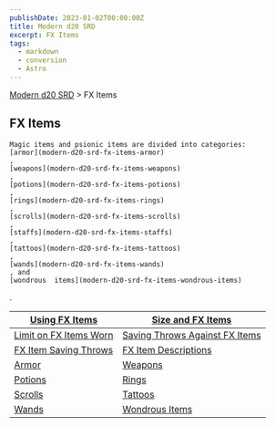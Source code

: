 ```yaml
---
publishDate: 2023-01-02T00:00:00Z
title: Modern d20 SRD
excerpt: FX Items
tags:
  - markdown
  - conversion
  - Astro
---
```


[Modern d20 SRD](/#modernD20) > FX Items

## FX Items




    Magic items and psionic items are divided into categories:
    [armor](modern-d20-srd-fx-items-armor)
    ,
    [weapons](modern-d20-srd-fx-items-weapons)
    ,
    [potions](modern-d20-srd-fx-items-potions)
    ,
    [rings](modern-d20-srd-fx-items-rings)
    ,
    [scrolls](modern-d20-srd-fx-items-scrolls)
    ,
    [staffs](modern-d20-srd-fx-items-staffs)
    ,
    [tattoos](modern-d20-srd-fx-items-tattoos)
    ,
    [wands](modern-d20-srd-fx-items-wands)
    , and
    [wondrous  items](modern-d20-srd-fx-items-wondrous-items)
.

| [Using FX Items](modern-d20-srd-fx-items-using-fx-items) | [Size and FX Items](modern-d20-srd-fx-items-size-fx-items) |
|---|---|
| [Limit on FX Items Worn](modern-d20-srd-fx-items-limit-on-fx-items-worn) | [Saving Throws Against FX Items](modern-d20-srd-fx-items-saving-throws-against-fx-items) |
| [FX Item Saving Throws](modern-d20-srd-fx-items-fx-item-saving-throws) | [FX Item Descriptions](modern-d20-srd-fx-items-fx-item-descriptions) |
| [Armor](modern-d20-srd-fx-items-armor) | [Weapons](modern-d20-srd-fx-items-weapons) |
| [Potions](modern-d20-srd-fx-items-potions) | [Rings](modern-d20-srd-fx-items-rings) |
| [Scrolls](modern-d20-srd-fx-items-scrolls) | [Tattoos](modern-d20-srd-fx-items-tattoos) |
| [Wands](modern-d20-srd-fx-items-wands) | [Wondrous Items](modern-d20-srd-fx-items-wondrous-items) |

